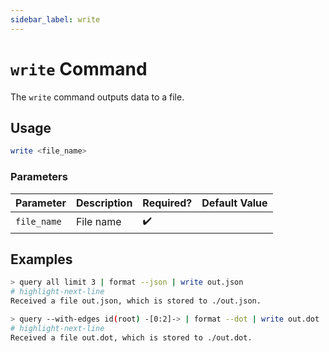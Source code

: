 ```yaml
---
sidebar_label: write
---
```


# `write` Command

The `write` command outputs data to a file.

## Usage

```bash
write <file_name>
```

### Parameters

| Parameter   | Description | Required? | Default Value |
| ----------- | ----------- | --------- | ------------- |
| `file_name` | File name   | ✔️        |               |

## Examples

```bash title="Select 3 resources and write them to out.json in JSON format"
> query all limit 3 | format --json | write out.json
# highlight-next-line
​Received a file out.json, which is stored to ./out.json.
```

```bash title="Select the root node and traverse 2 levels deep, and write the result as dot graph to out.dot"
> query --with-edges id(root) -[0:2]-> | format --dot | write out.dot
# highlight-next-line
​Received a file out.dot, which is stored to ./out.dot.
```
